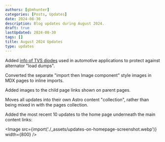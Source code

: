 ```yaml
---
authors: [gbmhunter]
categories: [Posts, Updates]
date: 2024-08-30
description: Blog updates during August 2024.
draft: true
lastUpdated: 2024-08-30
tags: []
title: August 2024 Updates
type: updates
---
```


Added [info of TVS diodes]() used in automotive applications to protect against alternator "load dumps".

Converted the separate "import then Image component" style images in MDX pages to inline imports.

Added images to the child page links shown on parent pages.

Moves all updates into their own Astro content "collection", rather than being mixed in with the pages collection.

Added the most recent 10 updates to the home page underneath the main content links:

<Image src={import('./_assets/updates-on-homepage-screenshot.webp')} width={800} />